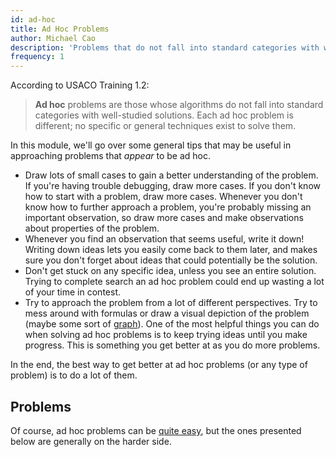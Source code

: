 ```yaml
---
id: ad-hoc
title: Ad Hoc Problems
author: Michael Cao
description: 'Problems that do not fall into standard categories with well-studied solutions.'
frequency: 1
---
```


<!-- Most USACO Bronze problems fall into specific categories, such as simulation and complete search. Those which don't often require more thought, although they are not necessarily more difficult to implement. -->

According to USACO Training 1.2:

> **Ad hoc** problems are those whose algorithms do not fall into standard categories with well-studied solutions. Each ad hoc problem is different; no specific or general techniques exist to solve them.

<!-- Any problem that doesn't fall under any well-defined category can be labelled as **ad hoc**. Since there is no fixed algorithm or idea to solving these problems, they can be hard to generalize.  -->

In this module, we'll go over some general tips that may be useful in approaching problems that _appear_ to be ad hoc.

- Draw lots of small cases to gain a better understanding of the problem. If you're having trouble debugging, draw more cases. If you don't know how to start with a problem, draw more cases. Whenever you don't know how to further approach a problem, you're probably missing an important observation, so draw more cases and make observations about properties of the problem.
- Whenever you find an observation that seems useful, write it down! Writing down ideas lets you easily come back to them later, and makes sure you don't forget about ideas that could potentially be the solution.
- Don't get stuck on any specific idea, unless you see an entire solution. Trying to complete search an ad hoc problem could end up wasting a lot of your time in contest.
- Try to approach the problem from a lot of different perspectives. Try to mess around with formulas or draw a visual depiction of the problem (maybe some sort of [graph](/bronze/intro-graphs)). One of the most helpful things you can do when solving ad hoc problems is to keep trying ideas until you make progress. This is something you get better at as you do more problems.

<!-- Try to solve as many practice problems below as you can, and click the solution sketch tab if you can't figure the solution out. -->

<!-- If anyone disagrees with any of the tips / ideas presented in the blogs below, just let me know. I think they're quite interesting, though I haven't tried it out myself. -->

<!--
<Resources>
	<Resource
		source="ZLE@kauntaofficial.github.io"
		title="The Art of Thinking"
		url="https://kauntaofficial.github.io/the-art-of-thinking"
	>
		blog with more tips
	</Resource>
	<Resource
		source="ZLE@kauntaofficial.github.io"
		title="Developing Intuition"
		url="https://kauntaofficial.github.io/developing-intuition"
	>
		developing intuition while practicing
	</Resource>
</Resources>
-->

In the end, the best way to get better at ad hoc problems (or any type of problem) is to do a lot of them.

## Problems

<!-- Don't you love Dhruv Rohatgi problems? -->

Of course, ad hoc problems can be [quite easy](/general/expected#problem-http://www.usaco.org/index.php?page=viewproblem2&cpid=591), but the ones presented below are generally on the harder side.

<Problems problems="general" />
